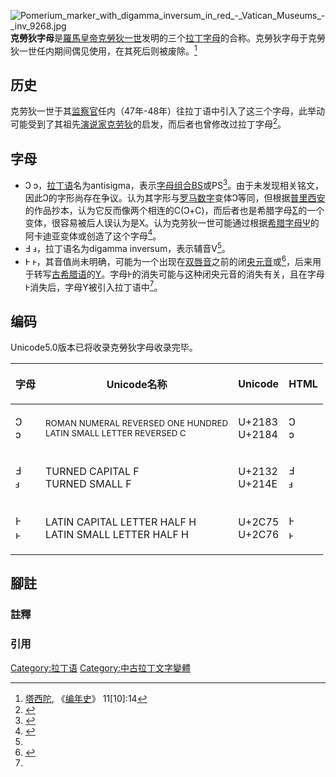 [[File:Pomerium_marker_with_digamma_inversum_in_red_-_Vatican_Museums_-_inv_9268.jpg|thumb]]
'''克勞狄字母'''是[[羅馬皇帝|羅馬皇帝]][[克勞狄一世|克勞狄一世]]发明的三个[[拉丁字母|拉丁字母]]的合称。克勞狄字母于克勞狄一世任内期间偶见使用，在其死后则被废除。<ref>[[塔西陀|塔西陀]], 《[[编年史_(塔西佗)|编年史]]》 11[10]:14</ref>

== 历史 ==
克劳狄一世于其[[监察官|监察官]]任内（47年-48年）往拉丁语中引入了这三个字母，此举动可能受到了其祖先[[克劳狄|演说家克劳狄]]的启发，而后者也曾修改过拉丁字母<ref>{{Citation| last=Chillet| first=Clément| editor1-last= Galliano| editor1-first=Geneviève| editor2-last= Ferranti| editor2-first=Ferrante| chapter=Les lettres claudiennes| title=Claude: un empereur au destin singulier| publisher=Coédition Liénart| publication-date=2019.01| isbn=9782359062557}}</ref>。

== 字母 ==
*Ↄ ↄ，[[拉丁语|拉丁语]]名为antisigma，表示[[二合字母|字母组合]]BS或PS<ref name="Proposal">{{cite web |last=Everson |first=Michael |title=Proposal to add Claudian Latin letters to the UCS |url=https://www.unicode.org/wg2/docs/n2960.pdf |website=Unicode |date=2005-08-12 |accessdate=2020-11-08 |archive-date=2020-10-03 |archive-url=https://web.archive.org/web/20201003045426/https://www.unicode.org/wg2/docs/n2960.pdf }}</ref>。由于未发现相关铭文，因此Ↄ的字形尚存在争议。{{tsl|en|Franz Bücheler|弗朗茨·毕歇勒}}认为其字形与[[罗马数字|罗马数字]]变体Ↄ等同，但{{tsl|en|Heinrich Keil|海因里希·凯尔}}根据[[普里西安|普里西安]]的作品抄本，认为它反而像两个相连的C(Ↄ+Ϲ)，而后者也是希腊字母[[Σ|Σ]]的一个变体，很容易被后人误认为是X。{{tsl|en|Revilo Oliver|里维罗·奥利弗}}认为克劳狄一世可能通过根据[[希腊字母|希腊字母]][[Ψ|Ψ]]的阿卡迪亚变体{{GrGl|Psi 01}}或{{GrGl|Psi X-shaped}}创造了这个字母<ref name="Oliver">{{cite journal |last=Oliver |first=Revilo P. |year=1949 |title=The Claudian Letter Ⱶ |journal=American Journal of Archaeology |volume=53 |issue= 3|pages=249–257 |doi=10.2307/500662 |jstor= 500662}}</ref>。
*Ⅎ ⅎ，拉丁语名为digamma inversum，表示辅音V<ref name="Proposal" />。
*Ⱶ ⱶ，其音值尚未明确，可能为一个出现在[[双唇音|双唇音]]{{IPAblink|p}}{{IPAblink|b}}{{IPAblink|m}}之前的闭[[央元音|央元音]]{{IPAblink|ɨ}}或{{IPAblink|ʉ}}{{noteTag|1=这种元音拉丁语称为Sonus medius，如拉丁语单词doc'''u'''mentum/opt'''i'''mus/lacr'''i'''ma旧时也拼写为doc'''i'''mentum/opt'''u'''mus/lacr'''u'''ma，反映了这种元音的存在。}}<ref>{{cite book|last=Allen|first=William S.|title=Vox Latina: a Guide to the Pronunciation of Classical Latin|url=https://archive.org/details/voxlatinaguideto0000alle_g6w2|year=1978|publisher=Cambridge University Press|isbn=0-521-37936-9|pages=[https://archive.org/details/voxlatinaguideto0000alle_g6w2/page/56 56]-59}}</ref>，后来用于转写[[古希腊语|古希腊语]]的[[Υ|Υ]]。字母Ⱶ的消失可能与这种闭央元音的消失有关，且在字母Ⱶ消失后，字母Y被引入拉丁语中<ref name="Oliver" />。

== 编码 ==
Unicode5.0版本已将收录克勞狄字母收录完毕。
{| class="wikitable"
!字母
!Unicode名称
!Unicode
!HTML
|-
|Ↄ<br />ↄ
|<small>ROMAN NUMERAL REVERSED ONE HUNDRED<br />LATIN SMALL LETTER REVERSED C</small>
|U+2183<br />U+2184
|&#8579;<br />&#8580;
|-
|Ⅎ<br />ⅎ
|TURNED CAPITAL F<br />TURNED SMALL F
|U+2132<br />U+214E
|&#8498;<br />&#8526;
|-
|Ⱶ<br />ⱶ
|LATIN CAPITAL LETTER HALF H<br />LATIN SMALL LETTER HALF H
|U+2C75<br />U+2C76
|&#11381;<br />&#11382;
|}

==腳註==
===註釋===
{{noteFoot}}

===引用===
{{reflist}}

[[Category:拉丁语|Category:拉丁语]]
[[Category:中古拉丁文字變體|Category:中古拉丁文字變體]]